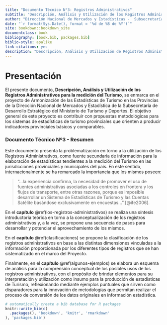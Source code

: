 ```yaml
---
title: "Documento Técnico N°3: Registros Administrativos"
subtitle: "Descripción, Análisis y Utilización de los Registros Administrativos para la medición del Turismo"
author: "Dirección Nacional de Mercados y Estadísticas -  Subsecretaría de Desarrollo Estratégico"
date: "`r format(Sys.Date(), format = '%d de %B de %Y')`"
site: bookdown::bookdown_site
documentclass: book
bibliography: [book.bib, packages.bib]
biblio-style: apalike
link-citations: yes
description: "Descripción, Análisis y Utilización de Registros Administrativos para la medición del Turismo"
---
```


# **Presentación** {.unnumbered}

El presente documento, **Descripción, Análisis y Utilización de los Registros Administrativos para la medición del Turismo**, se enmarca en el proyecto de Armonización de las Estadísticas de Turismo en las Provincias de la Dirección Nacional de Mercados y Estadística de la Subsecretaría de Desarrollo Estratégico del Ministerio de Turismo y Deportes. El objetivo general de este proyecto es contribuir con propuestas metodológicas para los sistemas de estadísticas de turismo provinciales que orienten a producir indicadores provinciales básicos y comparables.

### Documento Técnico Nº3 - Resumen {.unnumbered}

Este documento presenta la problematización en torno a la utilización de los Registros Administrativos, como fuente secundaria de información para la elaboración de estadísticas tendientes a la medición del Turismo en las jurisdicciones provinciales y municipales del país. En este sentido, internacionalmente se ha remarcado la importancia que los mismos poseen:

> "...la experiencia confirma, la necesidad de promover el uso de fuentes administrativas asociadas a los controles en frontera y los flujos de transporte, entre otras razones, porque es imposible desarrollar un Sistema de Estadísticas de Turismo y las Cuentas Satélite basándose exclusivamente en encuestas..." [@ife2006].

En el **capítulo** \@ref(los-registros-administrativos) se realiza una síntesis introductoria teórica en torno a la conceptualización de los registros administrativos y, a la vez, se propone una secuencia de pasos para desarrollar y potenciar el aprovechamiento de los mismos.

En el **capítulo** \@ref(clasificaciones) se propone la clasificación de los registros administrativos en base a las distintas dimensiones vinculadas a la información proporcionada por los diferentes tipos de registros que se han sistematizado en el marco del Proyecto.

Finalmente, en el **capítulo** \@ref(algunos-ejemplos) se elabora un esquema de análisis para la comprensión conceptual de los posibles usos de los registros administrativos, con el propósito de brindar elementos para su interpretación y utilización como insumo para la producción de estadísticas de Turismo, reflexionando mediante ejemplos puntuales que sirven como disparadores para la innovación de metodologías que permitan realizar el proceso de conversión de los datos originales en información estadística.

```r
# automatically create a bib database for R packages
knitr::write_bib(c(
  .packages(), 'bookdown', 'knitr', 'rmarkdown'
), 'packages.bib')
```
